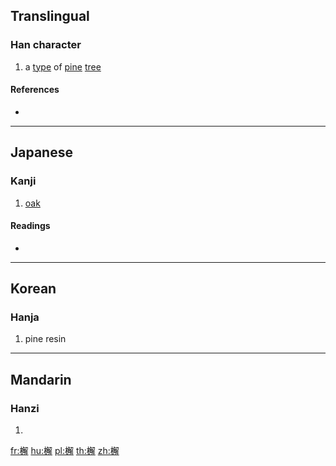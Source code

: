 ==Translingual==

===Han character===
{{Han char|rn=75|rad=木|as=13|sn=17|four=47952|canj=DNBQ|ids=⿰木解}}

# a [[type]] of [[pine]] [[tree]]

====References====
* {{Han ref|kx=0557.140|dkj=15679|dj=0946.200|hdz=21304.050|uh=6A9E|ud=27294|bh=ECFB|bd=60667}}

----

==Japanese==

===Kanji===
{{ja-kanji|grade=|rs=木13}}

# [[oak]]

====Readings====
* {{ja-readings|on=[[かい]] (kai), [[げ]] (ge)|kun=[[まつやに]] (matsuyani)}}

----

==Korean==

===Hanja===
{{ko-hanja|hangeul=[[해]]|eumhun=|rv=hae|mr=hae|y=hay}}

# pine resin

----

==Mandarin==

===Hanzi===
{{cmn-hanzi|pin=[[jiě]] ([[jie3]])|wg=chieh<sup>3</sup>}}

# {{defn|lang=cmn|sort=木13}}

[[fr:檞]]
[[hu:檞]]
[[pl:檞]]
[[th:檞]]
[[zh:檞]]